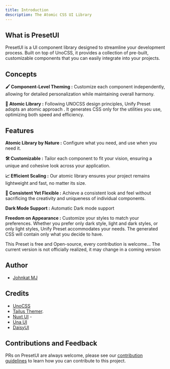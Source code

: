 ```yaml
---
title: Introduction
description: The Atomic CSS UI Library
---
```


## What is PresetUI

PresetUI is a UI component library designed to streamline your development process. Built on top of UnoCSS, it provides a collection of pre-built, customizable components that you can easily integrate into your projects.

## Concepts

**🖌️ Component-Level Theming :**  Customize each component independently, allowing for detailed personalization while maintaining overall harmony.

**🎯 Atomic Library :** Following UNOCSS design principles, Unify Preset adopts an atomic approach . It generates CSS only for the utilities you use, optimizing both speed and efficiency.


## Features

**Atomic Library by Nature :** Configure what you need, and use when you need it.
  
**🛠️ Customizable :** Tailor each component to fit your vision, ensuring a unique and cohesive look across your application.
  
**📈 Efficient Scaling :** Our atomic library ensures your project remains lightweight and fast, no matter its size.
  
**🎨 Consistent Yet Flexible :** Achieve a consistent look and feel without sacrificing the creativity and uniqueness of individual components.
  
**Dark Mode Support :** Automatic Dark mode support
  
**Freedom on Appearance :** Customize your styles to match your preferences. Whether you prefer only dark style, light and dark styles, or only light styles, Unify Preset accommodates your needs. The generated CSS will contain only what you decide to have.

<Callout type="note">
  This Preset is free and Open-source, every contribution is welcome...
  The current version is not officially realized, it may change in a coming version
</Callout>

## Author

- [Johnkat MJ](https://github.com/Johnkat-Mj)

## Credits

- [UnoCSS](https://github.com/unocss/unocss)
- [Tailus Themer](https://github.com/Tailus-UI/themer).
- [Nuxt UI](https://github.com/nuxt/ui) -
- [Una UI](https://github.com/una-ui/una-ui)
- [DaisyUI](https://github.com/saadeghi/daisyui)

## Contributions and Feedback

PRs on PresetUI are always welcome, please see our [contribution guidelines](https://github.com/unify-ui-dev/unify-preset/blob/main/CONTRIBUTING.MD) to learn how you can contribute to this project.